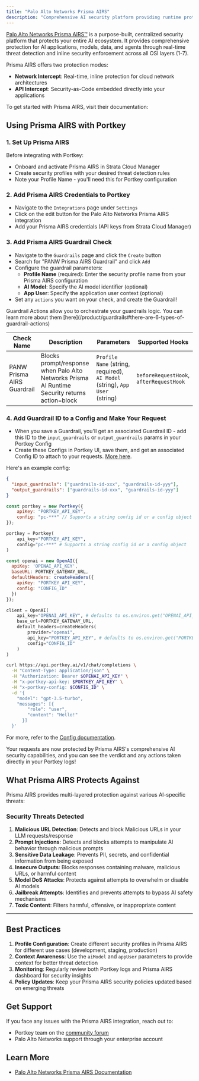 ```yaml
---
title: "Palo Alto Networks Prisma AIRS"
description: "Comprehensive AI security platform providing runtime protection against prompt injections, data leakage, and AI-specific threats"
---
```


[Palo Alto Networks Prisma AIRS™](https://www.paloaltonetworks.com/) is a purpose-built, centralized security platform that protects your entire AI ecosystem. It provides comprehensive protection for AI applications, models, data, and agents through real-time threat detection and inline security enforcement across all OSI layers (1-7).

Prisma AIRS offers two protection modes:
- **Network Intercept**: Real-time, inline protection for cloud network architectures
- **API Intercept**: Security-as-Code embedded directly into your applications

To get started with Prisma AIRS, visit their documentation:
<Card title="Get Started with Palo Alto Networks Prisma AIRS" href="https://pan.dev/airs/"/>

## Using Prisma AIRS with Portkey

### 1. Set Up Prisma AIRS

Before integrating with Portkey:
* Onboard and activate Prisma AIRS in Strata Cloud Manager
* Create security profiles with your desired threat detection rules
* Note your Profile Name - you'll need this for Portkey configuration

### 2. Add Prisma AIRS Credentials to Portkey

* Navigate to the `Integrations` page under `Settings`
* Click on the edit button for the Palo Alto Networks Prisma AIRS integration
* Add your Prisma AIRS credentials (API keys from Strata Cloud Manager)

### 3. Add Prisma AIRS Guardrail Check

* Navigate to the `Guardrails` page and click the `Create` button
* Search for "PANW Prisma AIRS Guardrail" and click `Add`
* Configure the guardrail parameters:
  - **Profile Name** (required): Enter the security profile name from your Prisma AIRS configuration
  - **AI Model**: Specify the AI model identifier (optional)
  - **App User**: Specify the application user context (optional)
* Set any `actions` you want on your check, and create the Guardrail!


<Note>
    Guardrail Actions allow you to orchestrate your guardrails logic. You can learn more about them [here](/product/guardrails#there-are-6-types-of-guardrail-actions)
</Note>

| Check Name | Description | Parameters | Supported Hooks |
|------------|-------------|------------|-----------------|
| PANW Prisma AIRS Guardrail | Blocks prompt/response when Palo Alto Networks Prisma AI Runtime Security returns action=block | `Profile Name` (string, required), `AI Model` (string), `App User` (string) | `beforeRequestHook`, `afterRequestHook` |

### 4. Add Guardrail ID to a Config and Make Your Request

* When you save a Guardrail, you'll get an associated Guardrail ID - add this ID to the `input_guardrails` or `output_guardrails` params in your Portkey Config
* Create these Configs in Portkey UI, save them, and get an associated Config ID to attach to your requests. [More here](/product/ai-gateway/configs).

Here's an example config:

```json
{
  "input_guardrails": ["guardrails-id-xxx", "guardrails-id-yyy"],
  "output_guardrails": ["guardrails-id-xxx", "guardrails-id-yyy"]
}
```

<Tabs>
  <Tab title="NodeJS">

```js
const portkey = new Portkey({
    apiKey: "PORTKEY_API_KEY",
    config: "pc-***" // Supports a string config id or a config object
});
```
  </Tab>
  <Tab title="Python">

```py
portkey = Portkey(
    api_key="PORTKEY_API_KEY",
    config="pc-***" # Supports a string config id or a config object
)
```
  </Tab>
  <Tab title="OpenAI NodeJS">

```js
const openai = new OpenAI({
  apiKey: 'OPENAI_API_KEY',
  baseURL: PORTKEY_GATEWAY_URL,
  defaultHeaders: createHeaders({
    apiKey: "PORTKEY_API_KEY",
    config: "CONFIG_ID"
  })
});
```
  </Tab>
  <Tab title="OpenAI Python">

```py
client = OpenAI(
    api_key="OPENAI_API_KEY", # defaults to os.environ.get("OPENAI_API_KEY")
    base_url=PORTKEY_GATEWAY_URL,
    default_headers=createHeaders(
        provider="openai",
        api_key="PORTKEY_API_KEY", # defaults to os.environ.get("PORTKEY_API_KEY")
        config="CONFIG_ID"
    )
)
```
  </Tab>
<Tab title="cURL">

```sh
curl https://api.portkey.ai/v1/chat/completions \
  -H "Content-Type: application/json" \
  -H "Authorization: Bearer $OPENAI_API_KEY" \
  -H "x-portkey-api-key: $PORTKEY_API_KEY" \
  -H "x-portkey-config: $CONFIG_ID" \
  -d '{
    "model": "gpt-3.5-turbo",
    "messages": [{
        "role": "user",
        "content": "Hello!"
      }]
  }'
```
  </Tab>
</Tabs>

For more, refer to the [Config documentation](/product/ai-gateway/configs).

Your requests are now protected by Prisma AIRS's comprehensive AI security capabilities, and you can see the verdict and any actions taken directly in your Portkey logs!

## What Prisma AIRS Protects Against

Prisma AIRS provides multi-layered protection against various AI-specific threats:

### Security Threats Detected

1. **Malicious URL Detection**: Detects and block Malicious URLs in your LLM requests/response
2. **Prompt Injections**: Detects and blocks attempts to manipulate AI behavior through malicious prompts
3. **Sensitive Data Leakage**: Prevents PII, secrets, and confidential information from being exposed
4. **Insecure Outputs**: Blocks responses containing malware, malicious URLs, or harmful content
5. **Model DoS Attacks**: Protects against attempts to overwhelm or disable AI models
6. **Jailbreak Attempts**: Identifies and prevents attempts to bypass AI safety mechanisms
7. **Toxic Content**: Filters harmful, offensive, or inappropriate content


---

## Best Practices

1. **Profile Configuration**: Create different security profiles in Prisma AIRS for different use cases (development, staging, production)
2. **Context Awareness**: Use the `aiModel` and `appUser` parameters to provide context for better threat detection
3. **Monitoring**: Regularly review both Portkey logs and Prisma AIRS dashboard for security insights
4. **Policy Updates**: Keep your Prisma AIRS security policies updated based on emerging threats

## Get Support

If you face any issues with the Prisma AIRS integration, reach out to:
- Portkey team on the [community forum](https://discord.gg/portkey-llms-in-prod-1143393887742861333)
- Palo Alto Networks support through your enterprise account

## Learn More

- [Palo Alto Networks Prisma AIRS Documentation](https://pan.dev/airs/)
